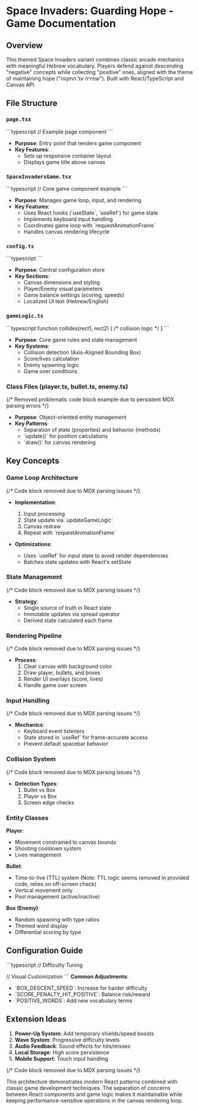 # Space Invaders: Guarding Hope - Game Documentation

## Overview
This themed Space Invaders variant combines classic arcade mechanics with meaningful Hebrew vocabulary. Players defend against descending \"negative\" concepts while collecting \"positive\" ones, aligned with the theme of maintaining hope (\"שמירה על התקווה\"). Built with React/TypeScript and Canvas API.

## File Structure

### `page.tsx`
\`\`\`typescript
// Example page component
\`\`\`
- **Purpose**: Entry point that renders game component
- **Key Features**:
  - Sets up responsive container layout
  - Displays game title above canvas

### `SpaceInvadersGame.tsx`
\`\`\`typescript
// Core game component example
\`\`\`
- **Purpose**: Manages game loop, input, and rendering
- **Key Features**:
  - Uses React hooks (\`useState\`, \`useRef\`) for game state
  - Implements keyboard input handling
  - Coordinates game loop with \`requestAnimationFrame\`
  - Handles canvas rendering lifecycle

### `config.ts`
\`\`\`typescript
\`\`\`
- **Purpose**: Central configuration store
- **Key Sections**:
  - Canvas dimensions and styling
  - Player/Enemy visual parameters
  - Game balance settings (scoring, speeds)
  - Localized UI text (Hebrew/English)

### `gameLogic.ts`
\`\`\`typescript
function collides(rect1, rect2) { /* collision logic */ }
\`\`\`
- **Purpose**: Core game rules and state management
- **Key Systems**:
  - Collision detection (Axis-Aligned Bounding Box)
  - Score/lives calculation
  - Enemy spawning logic
  - Game over conditions

### Class Files (player.ts, bullet.ts, enemy.ts)
{/* Removed problematic code block example due to persistent MDX parsing errors */}
- **Purpose**: Object-oriented entity management
- **Key Patterns**:
  - Separation of state (properties) and behavior (methods)
  - \`update()\` for position calculations
  - \`draw()\` for canvas rendering

## Key Concepts

### Game Loop Architecture
{/* Code block removed due to MDX parsing issues */}
- **Implementation**:
  1. Input processing
  2. State update via \`updateGameLogic\`
  3. Canvas redraw
  4. Repeat with \`requestAnimationFrame\`

- **Optimizations**:
  - Uses \`useRef\` for input state to avoid render dependencies
  - Batches state updates with React's setState

### State Management
{/* Code block removed due to MDX parsing issues */}
- **Strategy**:
  - Single source of truth in React state
  - Immutable updates via spread operator
  - Derived state calculated each frame

### Rendering Pipeline
{/* Code block removed due to MDX parsing issues */}
- **Process**:
  1. Clear canvas with background color
  2. Draw player, bullets, and boxes
  3. Render UI overlays (score, lives)
  4. Handle game over screen

### Input Handling
{/* Code block removed due to MDX parsing issues */}
- **Mechanics**:
  - Keyboard event listeners
  - State stored in \`useRef\` for frame-accurate access
  - Prevent default spacebar behavior

### Collision System
{/* Code block removed due to MDX parsing issues */}
- **Detection Types**:
  1. Bullet vs Box
  2. Player vs Box
  3. Screen edge checks

### Entity Classes
**Player**:
- Movement constrained to canvas bounds
- Shooting cooldown system
- Lives management

**Bullet**:
- Time-to-live (TTL) system (Note: TTL logic seems removed in provided code, relies on off-screen check)
- Vertical movement only
- Pool management (active/inactive)

**Box (Enemy)**:
- Random spawning with type ratios
- Themed word display
- Differential scoring by type

## Configuration Guide
\`\`\`typescript
// Difficulty Tuning

// Visual Customization
\`\`\`
**Common Adjustments**:
- \`BOX_DESCENT_SPEED\`: Increase for harder difficulty
- \`SCORE_PENALTY_HIT_POSITIVE\`: Balance risk/reward
- \`POSITIVE_WORDS\`: Add new vocabulary terms

## Extension Ideas
1. **Power-Up System**: Add temporary shields/speed boosts
2. **Wave System**: Progressive difficulty levels
3. **Audio Feedback**: Sound effects for hits/misses
4. **Local Storage**: High score persistence
5. **Mobile Support**: Touch input handling

{/* Code block removed due to MDX parsing issues */}

This architecture demonstrates modern React patterns combined with classic game development techniques. The separation of concerns between React components and game logic makes it maintainable while keeping performance-sensitive operations in the canvas rendering loop.
